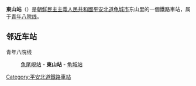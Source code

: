 {{朝鮮半島車站資訊
|公司色 = blue
|文字色 = 
|站名 = 東山站
|圖片 = 
|pxl = 
|圖片說明 =
|前一站 = [[魚尾峴站|魚尾峴]]
|前一站距離 = 6.3
|後一站距離 = 7.0
|後一站 = [[龟城站|龟城]]
|所屬路線 = [[青年八院线|青年八院线]]
|距離 = 87.0
|起點站 = [[球场青年站|球场青年]]
|諺文 = 동산역
|朝鮮漢字 = 東山驛
|文觀部式 = Dongsan-yeok
|馬-賴式 = 
|副站名 = 
|車站編號 = 
|停站路線數 = 
|所屬公司 = [[朝鮮民主主義人民共和國鐵道省|朝鮮民主主義人民共和國鐵道省]]
|所在地 =[[平安北道|平安北道]][[龟城市|龟城市]]东山里
|車站構造 = 地面车站
|月台配置 = 
|啟用年月日 =
|廢站年月日 = 
|上下車人次 = 
|統計年度 = 
|轉車 = 
|備註 = 
|全寬備註 = 
}}

'''東山站'''（{{lang-ko|동산역}}）是[[朝鮮民主主義人民共和國|朝鮮民主主義人民共和國]][[平安北道|平安北道]][[龟城市|龟城市]]东山里的一個鐵路車站，属于[[青年八院线|青年八院线]]。

==邻近车站==
青年八院线
:[[魚尾峴站|魚尾峴站]] - '''東山站''' - [[龟城站|龟城站]]

{{朝鲜铁路小作品}}

{{青年八院线}}

[[Category:平安北道鐵路車站|Category:平安北道鐵路車站]]